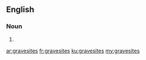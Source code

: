 ==English==

===Noun===
{{head|en}}

# {{plural of|gravesite}}

[[ar:gravesites]]
[[fr:gravesites]]
[[ku:gravesites]]
[[my:gravesites]]
